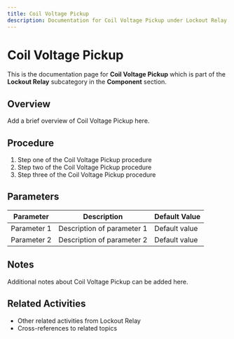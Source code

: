 ```yaml
---
title: Coil Voltage Pickup
description: Documentation for Coil Voltage Pickup under Lockout Relay in Component category
---
```


# Coil Voltage Pickup

This is the documentation page for **Coil Voltage Pickup** which is part of the **Lockout Relay** subcategory in the **Component** section.

## Overview

Add a brief overview of Coil Voltage Pickup here.

## Procedure

1. Step one of the Coil Voltage Pickup procedure
2. Step two of the Coil Voltage Pickup procedure
3. Step three of the Coil Voltage Pickup procedure

## Parameters

| Parameter | Description | Default Value |
|-----------|-------------|---------------|
| Parameter 1 | Description of parameter 1 | Default value |
| Parameter 2 | Description of parameter 2 | Default value |

## Notes

Additional notes about Coil Voltage Pickup can be added here.

## Related Activities

- Other related activities from Lockout Relay
- Cross-references to related topics
